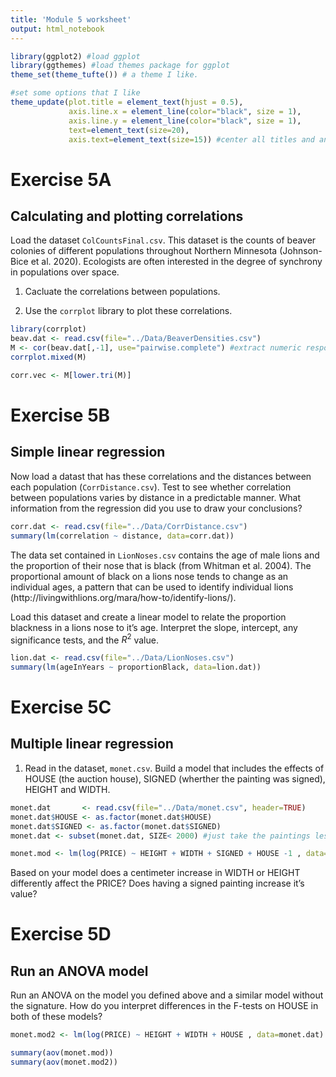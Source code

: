 ```yaml
---
title: 'Module 5 worksheet'
output: html_notebook
---
```


```r
library(ggplot2) #load ggplot
library(ggthemes) #load themes package for ggplot
theme_set(theme_tufte()) # a theme I like.

#set some options that I like
theme_update(plot.title = element_text(hjust = 0.5), 
             axis.line.x = element_line(color="black", size = 1),
             axis.line.y = element_line(color="black", size = 1),
             text=element_text(size=20),
             axis.text=element_text(size=15)) #center all titles and and axis lines
```

###############
# Exercise 5A #
###############

## Calculating and plotting correlations

Load the dataset `ColCountsFinal.csv`. This dataset is the counts of beaver colonies of different populations throughout Northern Minnesota (Johnson-Bice et al. 2020). Ecologists are often interested in the degree of synchrony in populations over space. 

1. Cacluate the correlations between populations.

2. Use the `corrplot` library to plot these correlations.


```r
library(corrplot)
beav.dat <- read.csv(file="../Data/BeaverDensities.csv")
M <- cor(beav.dat[,-1], use="pairwise.complete") #extract numeric responses
corrplot.mixed(M)

corr.vec <- M[lower.tri(M)]
```


###############
# Exercise 5B #
###############


## Simple linear regression

Now load a datast that has these correlations and the distances between each population (`CorrDistance.csv`). Test to see whether correlation between populations varies by distance in a predictable manner. What information from the regression did you use to draw your conclusions?

```r
corr.dat <- read.csv(file="../Data/CorrDistance.csv")
summary(lm(correlation ~ distance, data=corr.dat))
```


The data set contained in `LionNoses.csv` contains the age of male lions and the proportion of their nose that is black (from Whitman et al. 2004). The proportional amount of black on a lions nose tends to change as an individual ages, a pattern that can be used to identify individual lions (http://livingwithlions.org/mara/how-to/identify-lions/). 

Load this dataset and create a linear model to relate the proportion blackness in a lions nose to it's age. Interpret the slope, intercept, any significance tests, and the $R^2$ value.

```r
lion.dat <- read.csv(file="../Data/LionNoses.csv")
summary(lm(ageInYears ~ proportionBlack, data=lion.dat))
```


###############
# Exercise 5C #
###############

## Multiple linear regression

1. Read in the dataset, `monet.csv`. Build a model that includes the effects of HOUSE (the auction house), SIGNED (wherther the painting was signed), HEIGHT and WIDTH.

```r
monet.dat       <- read.csv(file="../Data/monet.csv", header=TRUE)
monet.dat$HOUSE <- as.factor(monet.dat$HOUSE)
monet.dat$SIGNED <- as.factor(monet.dat$SIGNED)
monet.dat <- subset(monet.dat, SIZE< 2000) #just take the paintings less that size 2000 cm^2

monet.mod <- lm(log(PRICE) ~ HEIGHT + WIDTH + SIGNED + HOUSE -1 , data=monet.dat)

```
Based on your model does a centimeter increase in WIDTH or HEIGHT differently affect the PRICE? Does having a signed painting increase it's value?


###############
# Exercise 5D #
###############

## Run an ANOVA model

Run an ANOVA on the model you defined above and a similar model without the signature. How do you interpret differences in the F-tests on HOUSE in both of these models?
```r
monet.mod2 <- lm(log(PRICE) ~ HEIGHT + WIDTH + HOUSE , data=monet.dat)

summary(aov(monet.mod))
summary(aov(monet.mod2))
```


